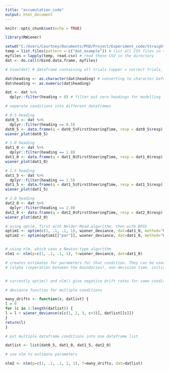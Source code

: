 ```yaml
---
title: "accumulation_code"
output: html_document
---
```


```r
knitr::opts_chunk$set(echo = TRUE)
```

```r
library(RWiener)

setwd("C:/Users/Courtney/Documents/PhD/Project/Experiment_code/Straights")
temp = list.files(pattern = c("dat_example")) # list all CSV files in the directory
myfiles = lapply(temp, read.csv) # read these CSV in the directory
dat <- do.call(rbind.data.frame, myfiles) 

```


```r

# View(dat) # dataframe containing all trials (upper = correct trials, lower = incorrect trials)

dat$heading <- as.character(dat$heading) # converting to character before converting to numeric for filtering
dat$heading <- as.numeric(dat$heading)

dat <- dat %>%
  dplyr::filter(heading > 0) # filter out zero headings for modelling

# seperate conditions into different dataframes 

# 0.5 heading
dat0_5 <- dat %>%
  dplyr::filter(heading == 0.5)
dat0_5 <- data.frame(q = dat0_5$FirstSteeringTime, resp = dat0_5$resp)
wiener_plot(dat0_5)

# 1.0 heading
dat1_0 <- dat %>%
  dplyr::filter(heading == 1.0)
dat1_0 <- data.frame(q = dat1_0$FirstSteeringTime, resp = dat1_0$resp)
wiener_plot(dat1_0)

# 1.5 heading
dat1_5 <- dat %>%
  dplyr::filter(heading == 1.5)
dat1_5 <- data.frame(q = dat1_5$FirstSteeringTime, resp = dat1_5$resp)
wiener_plot(dat1_5)

# 2.0 heading
dat2_0 <- dat %>%
  dplyr::filter(heading == 2.0)
dat2_0 <- data.frame(q = dat2_0$FirstSteeringTime, resp = dat2_0$resp)
wiener_plot(dat2_0)


```

```r

# using optim, first with Nelder-Mead algorithm, then with BFGS
optim1 <- optim(c(1, .1, .1, 1), wiener_deviance, dat=dat1_0, method="Nelder-Mead")
optim2 <- optim(optim1[["par"]], wiener_deviance, dat=dat1_0, method="BFGS", hessian=TRUE)


# using nlm, which uses a Newton-type algorithm
nlm1 <- nlm(p=c(1, .1, .1, 1), f=wiener_deviance, dat=dat1_0)

# creates estimates for parameters for that condition. They can be used to produce further inferences or create predicitions for other values. Estimate values occur in this order:
# [alpha (seperation between the boundaries), non-decision time, initial bias, drift rate]


# currently optim() and nlm() give negative drift rates for some conditions...

```

```r
# deviance function for multiple conditions

many_drifts <- function(x, datlist) {
l = 0
for (c in 1:length(datlist)) {
l = l + wiener_deviance(x[c(1, 2, 3, c+3)], datlist[[c]])
}
return(l)
}

# put multiple dataframe conditions into one dataframe list

datlist <- list(dat0_5, dat1_0, dat1_5, dat2_0)

# use nlm to estimate parameters

nlm2 <- nlm(p=c(1, .1, .1, 1, 1), f=many_drifts, dat=datlist)


```


